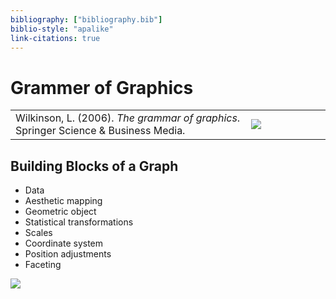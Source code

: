 ```yaml
---
bibliography: ["bibliography.bib"]
biblio-style: "apalike"
link-citations: true
---
```


# Grammer of Graphics

| | |
|--------------------------------------------|---------------|
|Wilkinson, L. (2006). *The grammar of graphics*. Springer Science & Business Media.|![](./img/grammer_of_graphics.png)|

## Building Blocks of a Graph

  - Data
  - Aesthetic mapping
  - Geometric object
  - Statistical transformations
  - Scales
  - Coordinate system
  - Position adjustments
  - Faceting
  
![](./img/ggplot2_blocks.png)

  


